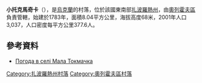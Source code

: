 {{coord|47|32|8|N|35|53|34|E|scale:100000|display=title}}

'''小托克馬奇卡'''（{{lang-uk|Мала Токмачка}}），是[[烏克蘭|烏克蘭]]的村落，位於該國東南部[[扎波羅熱州|扎波羅熱州]]，由[[奧列霍夫區|奧列霍夫區]]負責管轄，始建於1783年，面積8.04平方公里，海拔高度68米，2001年人口3,037，人口密度每平方公里377.6人。

==參考資料==
* [http://weather.in.ua/ua/zaporozhskaja/14600 Погода в селі Мала Токмачка] {{Wayback|url=http://weather.in.ua/ua/zaporozhskaja/14600 |date=20170513133438 }}

{{DEFAULTSORT:Мала Токмачка}}
[[Category:扎波羅熱州村落|Category:扎波羅熱州村落]]
[[Category:奧列霍夫區村落|Category:奧列霍夫區村落]]


{{Zaporizhia-geo-stub}}
